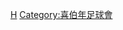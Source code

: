 {{Catnav|頁面分類|...|英國足球|蘇格蘭足球|效力蘇格蘭球會的球員}}

[[Category:效力蘇格蘭球會的球員|H]]
[[Category:喜伯年足球會|Category:喜伯年足球會]]
